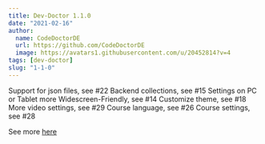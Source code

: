 ```yaml
---
title: Dev-Doctor 1.1.0
date: "2021-02-16"
author:
  name: CodeDoctorDE
  url: https://github.com/CodeDoctorDE
  image: https://avatars1.githubusercontent.com/u/20452814?v=4
tags: [dev-doctor]
slug: "1-1-0"
---
```


Support for json files, see #22
Backend collections, see #15
Settings on PC or Tablet more Widescreen-Friendly, see #14
Customize theme, see #18
More video settings, see #29
Course language, see #26
Course settings, see #28

See more [here](https://github.com/LinwoodDev/dev_doctor/releases/tag/1.1.0)

